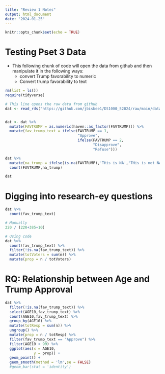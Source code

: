 ```yaml
---
title: "Review 1 Notes"
output: html_document
date: "2024-01-25"
---
```


```r
knitr::opts_chunk$set(echo = TRUE)
```

# Testing Pset 3 Data

- This following chunk of code will open the data from github and then manipulate it in the following ways:
  - convert Trump favorability to numeric
  - Convert trump favorability to text

```r
rm(list = ls())
require(tidyverse)

# This line opens the raw data from github
dat <- read_rds("https://github.com/jbisbee1/DS1000_S2024/raw/main/data/MI2020_ExitPoll.rds")


dat <- dat %>%
  mutate(FAVTRUMP = as.numeric(haven::as_factor(FAVTRUMP))) %>%
  mutate(fav_trump_text = ifelse(FAVTRUMP == 1,
                                 "Approve",
                                 ifelse(FAVTRUMP == 2,
                                        "Disapprove",
                                        "Refuse")))

dat %>%
  mutate(na_trump = ifelse(is.na(FAVTRUMP),'THis is NA','THis is not NA')) %>%
  count(FAVTRUMP,na_trump)

dat
```

# Digging into research-ey questions

```r
dat %>%
  count(fav_trump_text)

# Manually
220 / (220+385+10)

# Using code
dat %>%
  count(fav_trump_text) %>%
  filter(!is.na(fav_trump_text)) %>%
  mutate(totVoters = sum(n)) %>%
  mutate(prop = n / totVoters)

```

# RQ: Relationship between Age and Trump Approval

```r
dat %>%
  filter(!is.na(fav_trump_text)) %>%
  select(AGE10,fav_trump_text) %>%
  count(AGE10,fav_trump_text) %>%
  group_by(AGE10) %>%
  mutate(totResp = sum(n)) %>%
  ungroup() %>%
  mutate(prop = n / totResp) %>%
  filter(fav_trump_text == "Approve") %>%
  filter(AGE10 < 99) %>%
  ggplot(aes(x = AGE10,
             y = prop)) + 
  geom_point() + 
  geom_smooth(method = 'lm',se = FALSE)
  #geom_bar(stat = 'identity')
```


